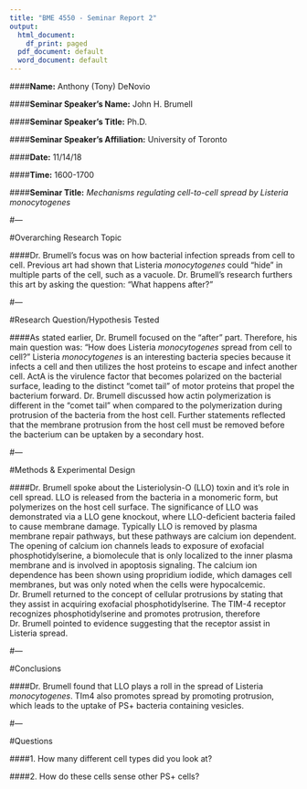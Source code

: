 ```yaml
---
title: "BME 4550 - Seminar Report 2"
output:
  html_document:
    df_print: paged
  pdf_document: default
  word_document: default
---
```


####**Name:** Anthony (Tony) DeNovio

####**Seminar Speaker's Name:** John H. Brumell

####**Seminar Speaker's Title:** Ph.D.

####**Seminar Speaker's Affiliation:** University of Toronto

####**Date:** 11/14/18

####**Time:** 1600-1700

####**Seminar Title:** *Mechanisms regulating cell-to-cell spread by Listeria monocytogenes*

#---

#Overarching Research Topic

####Dr. Brumell's focus was on how bacterial infection spreads from cell to cell. Previous art had shown that Listeria *monocytogenes* could "hide" in multiple parts of the cell, such as a vacuole. Dr. Brumell's research furthers this art by asking the question: "What happens after?"

#---

#Research Question/Hypothesis Tested

####As stated earlier, Dr. Brumell focused on the "after" part. Therefore, his main question was: "How does Listeria *monocytogenes* spread from cell to cell?" Listeria *monocytogenes* is an interesting bacteria species because it infects a cell and then utilizes the host proteins to escape and infect another cell. ActA is the virulence factor that becomes polarized on the bacterial surface, leading to the distinct "comet tail" of motor proteins that propel the bacterium forward. Dr. Brumell discussed how actin polymerization is different in the "comet tail" when compared to the polymerization during protrusion of the bacteria from the host cell. Further statements reflected that the membrane protrusion from the host cell must be removed before the bacterium can be uptaken by a secondary host.

#---

#Methods & Experimental Design

####Dr. Brumell spoke about the Listeriolysin-O (LLO) toxin and it's role in cell spread. LLO is released from the bacteria in a monomeric form, but polymerizes on the host cell surface. The significance of LLO was demonstrated via a LLO gene knockout, where LLO-deficient bacteria failed to cause membrane damage. Typically LLO is removed by plasma membrane repair pathways, but these pathways are calcium ion dependent. The opening of calcium ion channels leads to exposure of exofacial phosphotidylserine, a biomolecule that is only localized to the inner plasma membrane and is involved in apoptosis signaling. The calcium ion dependence has been shown using propridium iodide, which damages cell membranes, but was only noted when the cells were hypocalcemic. Dr. Brumell returned to the concept of cellular protrusions by stating that they assist in acquiring exofacial phosphotidylserine. The TIM-4 receptor recognizes phosphotidylserine and promotes protrusion, therefore Dr. Brumell pointed to evidence suggesting that the receptor assist in Listeria spread.

#---

#Conclusions

####Dr. Brumell found that LLO plays a roll in the spread of Listeria *monocytogenes*. TIm4 also promotes spread by promoting protrusion, which leads to the uptake of PS+ bacteria containing vesicles.

#---

#Questions

####1. How many different cell types did you look at?

####2. How do these cells sense other PS+ cells?